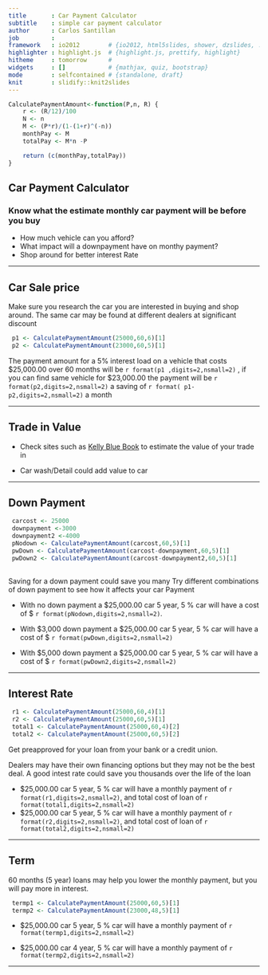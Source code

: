 ```yaml
---
title       : Car Payment Calculator
subtitle    : simple car payment calculator
author      : Carlos Santillan
job         : 
framework   : io2012        # {io2012, html5slides, shower, dzslides, ...}
highlighter : highlight.js  # {highlight.js, prettify, highlight}
hitheme     : tomorrow      # 
widgets     : []            # {mathjax, quiz, bootstrap}
mode        : selfcontained # {standalone, draft}
knit        : slidify::knit2slides
---
```



```r

CalculatePaymentAmount<-function(P,n, R) {
    r <- (R/12)/100
    N <- n
    M <- (P*r)/(1-(1+r)^(-n))
    monthPay <- M
    totalPay <- M*n -P

    return (c(monthPay,totalPay))
}

```

## Car Payment Calculator

### Know what the estimate monthly car payment will be before you buy

* How much vehicle can you afford?
* What impact will a downpayment have on monthy payment?
* Shop around for better interest Rate

---

## Car Sale price

Make sure you research the car you are interested in buying and shop around.
The same car may be found at different dealers at significant discount


```r
 p1 <- CalculatePaymentAmount(25000,60,6)[1]
 p2 <- CalculatePaymentAmount(23000,60,5)[1]
```

The payment amount for a 5% interest load on a vehicle that costs $25,000.00 over 60 months will be `r format(p1 ,digits=2,nsmall=2)` , if you can find same vehicle for $23,000.00 the payment will be `r format(p2,digits=2,nsmall=2)` a saving of `r format( p1-p2,digits=2,nsmall=2)` a month






--- 

## Trade in Value

 * Check sites such as [Kelly Blue Book](http://www.kbb.com/) to estimate the value of your trade in
 
 * Car wash/Detail could add value to car

--- 

## Down Payment

```r
 carcost <- 25000
 downpayment <-3000
 downpayment2 <-4000
 pNodown <- CalculatePaymentAmount(carcost,60,5)[1]
 pwDown <- CalculatePaymentAmount(carcost-downpayment,60,5)[1]
 pwDown2 <- CalculatePaymentAmount(carcost-downpayment2,60,5)[1]
 
```

 Saving for a down payment could save you many
 Try different combinations of down payment to see how it affects your car Payment
 
 * With no down payment a $25,000.00 car 5 year, 5 % car will have a cost of $ `r format(pNodown,digits=2,nsmall=2)`.
 
 * With $3,000 down payment a $25,000.00 car 5 year, 5 % car will have a cost of $ `r format(pwDown,digits=2,nsmall=2)`
 
 * With $5,000 down payment a $25,000.00 car 5 year, 5 % car will have a cost of $ `r format(pwDown2,digits=2,nsmall=2)`

---

## Interest Rate


```r
 r1 <- CalculatePaymentAmount(25000,60,4)[1]
 r2 <- CalculatePaymentAmount(25000,60,5)[1]
 total1 <- CalculatePaymentAmount(25000,60,4)[2]
 total2 <- CalculatePaymentAmount(25000,60,5)[2]
```

 Get preapproved for your loan from your bank or a credit union.
 
 Dealers may have their own financing options but they may not be the best deal. 
 A good intest rate could save you thousands over the life of the loan
 
 * $25,000.00 car 5 year, 5 % car will have a monthly payment of `r format(r1,digits=2,nsmall=2)`, and total cost of loan of `r format(total1,digits=2,nsmall=2)`
 * $25,000.00 car 5 year, 5 % car will have a monthly payment of `r format(r2,digits=2,nsmall=2)`, and total cost of loan of `r format(total2,digits=2,nsmall=2)`

--- 


## Term

60 months (5 year) loans may help you lower the monthly payment, but you will pay more in interest.



```r
 termp1 <- CalculatePaymentAmount(25000,60,5)[1]
 termp2 <- CalculatePaymentAmount(23000,48,5)[1]
```

* $25,000.00 car 5 year, 5 % car will have a monthly payment of `r format(termp1,digits=2,nsmall=2)`
 
* $25,000.00 car 4 year, 5 % car will have a monthly payment of `r format(termp2,digits=2,nsmall=2)`



---

